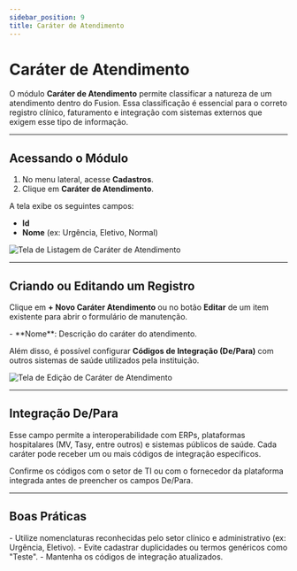 ```yaml
---
sidebar_position: 9
title: Caráter de Atendimento
---
```



# Caráter de Atendimento

O módulo **Caráter de Atendimento** permite classificar a natureza de um atendimento dentro do Fusion. Essa classificação é essencial para o correto registro clínico, faturamento e integração com sistemas externos que exigem esse tipo de informação.

---

## Acessando o Módulo

1. No menu lateral, acesse **Cadastros**.
2. Clique em **Caráter de Atendimento**.

A tela exibe os seguintes campos:

- **Id**
- **Nome** (ex: Urgência, Eletivo, Normal)

![Tela de Listagem de Caráter de Atendimento](/img/lista_car_atendimento.png)

---

## Criando ou Editando um Registro

Clique em **+ Novo Caráter Atendimento** ou no botão **Editar** de um item existente para abrir o formulário de manutenção.

<Admonition type="info" title="Campos obrigatórios">
- **Nome**: Descrição do caráter do atendimento.
</Admonition>

Além disso, é possível configurar **Códigos de Integração (De/Para)** com outros sistemas de saúde utilizados pela instituição.

![Tela de Edição de Caráter de Atendimento](/img/edit_car_atendimento.png)

---

## Integração De/Para

Esse campo permite a interoperabilidade com ERPs, plataformas hospitalares (MV, Tasy, entre outros) e sistemas públicos de saúde. Cada caráter pode receber um ou mais códigos de integração específicos.

<Admonition type="tip" title="Evite conflitos de integração">
Confirme os códigos com o setor de TI ou com o fornecedor da plataforma integrada antes de preencher os campos De/Para.
</Admonition>

---

## Boas Práticas

<Admonition type="success" title="Recomendações">
- Utilize nomenclaturas reconhecidas pelo setor clínico e administrativo (ex: Urgência, Eletivo).
- Evite cadastrar duplicidades ou termos genéricos como "Teste".
- Mantenha os códigos de integração atualizados.
</Admonition>
